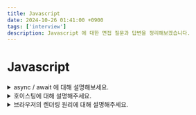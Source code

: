```yaml
---
title: Javascript
date: 2024-10-26 01:41:00 +0900
tags: ['interview']
description: Javascript 에 대한 면접 질문과 답변을 정리해보겠습니다.
---
```


# Javascript

<details>
	<summary className={"text-white"}>async / await 에 대해 설명해보세요.</summary>
	<div className={"ml-5 mr-5 mt-1 mb-2 text-sm"}>
		async/await 는 ES2017에 도입된 비동기 처리 문법입니다.<br />
		이 문법을 통해 비동기 작업을 보다 직관적이고 간결하게 작성할 수 있습니다.<br />
		`async` 함수는 항상 `Promise` 객체를 반환하며, 내부에서 `await` 키워드를 이용해 비동기 작업이 완료될 때까지 기다릴 수 있습니다.
		await 는 비동기 작업의 결과를 받을 때까지 대기하는 역할을 하여, 코드 흐름을 동기식으로 작성한 것처럼 읽기 쉽게 만들어 줍니다.
		async/await 는 기존의 `.then()`을 이용한 Promise 체인보다 가독성을 높이고, 복잡한 비동기 로직을 간편하게 처리할 수 있게 해줍니다.
	</div>
</details>

<details>
	<summary className={"text-white"}>호이스팅에 대해 설명해주세요.</summary>
	<div className={"ml-5 mr-5 mt-1 mb-2 text-sm"}>
		호이스팅은 자바스크립트에서 변수와 함수 선언이 해당 스코프의 최상단으로 끌어올려지는 현상입니다. 이를 통해 코드에서 변수를 선언하기 전에 참조할 수 있지만, 주의할 점이 있습니다:
		1.	변수 호이스팅
			- var로 선언된 변수는 선언만 호이스팅되며 초기화는 실제 코드 위치에서 이루어집니다. 따라서 초기화 전에 접근하면 undefined가 반환됩니다.
			- let과 const는 호이스팅되지만 *일시적 사각지대(Temporal Dead Zone)* 가 존재하여 선언 전에 접근하면 오류가 발생합니다.
		2.	함수 호이스팅
			- 함수 선언문(function)은 선언과 동시에 호이스팅되므로, 선언하기 전에 호출할 수 있습니다.
			- 함수 표현식(const fn = function() { })은 변수 호이스팅의 규칙을 따르므로, 선언 전에 호출하면 오류가 발생합니다.

		호이스팅은 변수와 함수의 선언을 최상단으로 끌어올리는 메커니즘이지만, 변수의 경우 let, const와 var에 따라 동작이 다르므로 주의가 필요합니다.
	</div>
</details>

<details>
	<summary className={"text-white"}>브라우저의 렌더링 원리에 대해 설명해주세요.</summary>
	<div className={"ml-5 mr-5 mt-1 mb-2 text-sm"}>
		크게 6가지 단계로 나뉘게 됩니다.
		1. **HTML** 을 파싱 후, **DOM** 트리를 생성합니다.
		2. **CSS** 를 파싱 후, **CSSOM** 트리를 생성합니다.
		3. **JavaScript** 를 실행합니다.<br />
			3-1. 이때, HTML 중간에 `<script>` 태그가 있다면, HTML 파싱을 중단하고 JavaScript를 실행합니다.
		4. **DOM** 트리와 **CSSOM** 트리를 결합하여 **렌더 트리**를 생성합니다.<br />
			4-1. 렌더 트리는 화면에 표시되는 요소만으로 구성됩니다.<br />
			4-2. 예를 들어, `display: none`으로 숨겨진 요소는 렌더 트리에 포함되지 않습니다.
		5. 뷰포트 기반으로 렌더트리의 각 노드가 가지는 위치와 크기를 계산합니다.<br />
			5-1. 이 단계를 **Layout** 단계라고 부릅니다.
		6. 계산한 위치와 크기를 바탕으로 화면에 픽셀을 그립니다.<br />
			6-1. 이 단계를 **Paint** 단계라고 부릅니다.
	</div>
</details>

<details>
	<summary className={"text-white"}>렉시컬스코프란 무엇일까요?</summary>
	<div className={"ml-5 mr-5 mt-1 mb-2 text-sm"}>
		직역하면 **어휘적 범위**로, 함수를 어디서 호출했는지가 아닌 **어디에 선언했는지**에 따라 결정되는 스코프입니다.<br />
		자바스크립트는 렉시컬스코프를 따르는데요, 이는 함수를 선언할 때의 위치에 따라 상위 스코프가 결정된다는 것을 의미합니다.
		따라서 함수를 어디에서 **호출**했는지가 아닌, 함수를 어디에 **선언**했는지에 따라 상위 스코프가 결정됩니다.<br />
		간단하게 말하면, 함수를 **선언할 때의 위치**에 따라 함수의 **상위 스코프가 결정**되는 것입니다.
	</div>
</details>

<details>
	<summary className={"text-white"}>GarbageCollector 에 대해 설명해주세요.</summary>
	<div className={"ml-5 mr-5 mt-1 mb-2 text-sm"}>
		가비지 컬렉션(Garbage Collection)은 메모리에 할당된 객체 중 더 이상 사용되지 않는 객체를 탐지하여 자동으로 메모리에서 해제시키는 과정을 말합니다.
		이 작업은 **가비지 컬렉터(Garbage Collector)** 가 담당하며, 자바스크립트 엔진은 이를 통해 메모리 누수를 방지하고 안정적인 프로그램 실행을 지원합니다.
		<br />
		가비지 컬렉터는 주기적으로 실행되며, 특정 기준을 통해 ‘더 이상 필요하지 않은 객체’를 탐지합니다.
		여기서 ‘더 이상 필요하지 않다’라는 판단 기준은 객체에 닿을 수 없는 상태를 의미합니다.
		이 닿을 수 있는 상태는 **roots(전역 변수)**를 기준으로 결정됩니다.
		즉, 전역 변수에서 참조되거나, 참조의 참조를 통해 도달할 수 있는 객체들은 ‘사용 중’으로 간주됩니다.
		이러한 객체들은 가비지 컬렉션 대상에서 제외됩니다.
		<br />
		가비지 컬렉터가 사용하는 대표적인 알고리즘 중 하나는 Mark-and-Sweep 입니다.
		이 알고리즘에서 가비지 컬렉터는 다음과 같은 과정을 거칩니다.
		1. Mark 단계: roots 에서 시작하여 ’도달 가능한 객체들(reachable objects)’을 탐색하고, 이들을 true 로 표시합니다.
		2. Sweep 단계: false 로 표시된 객체들은 ’도달 불가능(unreachable)’한 객체로 간주되어 메모리에서 해제됩니다.
		<br />
		이러한 과정을 통해 가비지 컬렉터는 개발자가 메모리 관리에 직접 신경쓰지 않고도, 불필요한 객체를 자동으로 해제하여 메모리 누수를 방지하고, 프로그램의 성능을 유지할 수 있도록 돕습니다.
	</div>
</details>